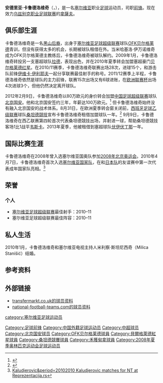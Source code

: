 {{Infobox football biography
| playername           = 安德里亚·卡鲁德洛维奇<br>{{lang|sr|Aндриja Kaлуђеровић}}
| fullname             = {{lang|sr|Aндриja Kaлуђеровић<br>Andrija Kaluđerović}}
| image                = [[File:Andrija_Kaluđerović_in_Beijing.jpg|250px]]
| height               = {{height|m=1.81}}
| dateofbirth          = {{Birth date and age|1987|07|05|df=y}}
| cityofbirth          = [[巴茨卡托波拉|巴茨卡托波拉]]
| countryofbirth       = [[南斯拉夫社会主义联邦共和国|南斯拉夫]]
| currentclub          = [[拿薩夫足球會|拿薩夫]]
| clubnumber           = 99
| position             = [[前锋_(足球)|前锋]]
| years1 = 2002–2009   |clubs1 = [[OFK贝尔格莱德|OFK贝尔格莱德]]                                   |caps1 = 49   |goals1 = 11
| years2 = 2003–2004   |clubs2 = → [[FK_Njegoš_Lovćenac|涅戈什洛弗岑纳茨]] (租借)   |caps2 = 1    |goals2 = 0
| years3 = 2004–2005   |clubs3 = → [[FK_Mačva_Šabac|沙巴茨马茨瓦]] (租借)           |caps3 = 1    |goals3 = 0 
| years4 = 2005        |clubs4 = → [[FK_Hajduk_Beograd|哈伊杜克]] (租借)            |caps4 = 13   |goals4 = 5
| years5 = 2006–2007   |clubs5 = → [[FK_Spartak_Zlatibor_Voda|萨迪堡斯巴达]] (租借) |caps5 = 30   |goals5 = 11
| years6 = 2007        |clubs6 = → [[FK_Radnički_Pirot|莱德尼奇]] (租借)            |caps6 = 1    |goals6 = 0
| years7 = 2009–2010   |clubs7 = [[拉德足球俱乐部|拉德]]                                  |caps7 = 45   |goals7 = 21
| years8 = 2010–2011   |clubs8 = [[贝尔格莱德红星足球俱乐部|贝尔格莱德红星]]        |caps8 = 43   |goals8 = 19
| years9 = 2012–2014   |clubs9 = [[北京国安|北京国安]]                                    |caps9 = 11    |goals9 = 2
| years10 = 2012–2013      |clubs10 = → [[桑坦德競技|桑坦德競技]] (租借)                      |caps10 = 18    |goals10 = 3
| years11 = 2013         |clubs11 = → [[伏伊伏丁那足球俱乐部|伏伊伏丁那]] (租借)                      |caps11 =      |goals11 =
| years12 = 2013-2014    |clubs12 = → [[AEL利马索尔|AEL利马索尔]]（租借）
| years13 = 2014-       |clubs13 =[[图恩足球俱乐部|图恩]]
| nationalyears1       = 2008
| nationalteam1        = 塞尔维亚国奥队
| nationalcaps1        = 2 
| nationalgoals1       = 0
| nationalyears2       = 2010–
| nationalteam2        = [[塞尔维亚国家足球队|塞尔维亚]]
| nationalcaps2        = 3
|nationalgoals2        = 0
| pcupdate             = 2011年12月31日
| ntupdate             = 2011年11月15日
}}

'''安德里亚·卡鲁德洛维奇'''（{{lang-sr|'''Aндриja Kaлуђеровић'''}}，{{bd|1987年|7月5日|||Kaluderovic, Andrija}}），是一名[[塞尔维亚|塞尔维亚]]职业[[足球|足球]]运动员，司职[[前锋_(足球)|前锋]]。现在效力[[乌兹别克职业足球联赛|乌兹别克职业足球联赛]]的[[拿薩夫足球會|拿薩夫]]。

==俱乐部生涯==
卡鲁德洛维奇是一名[[黑山人|黑山后裔]]，出身于[[塞尔维亚足球超级联赛|塞尔维亚足球超级联赛]]球队[[OFK贝尔格莱德|OFK贝尔格莱德]]青训，但没有获得太多的机会，长期被球队租借在外。当米哈基洛·伊万诺维奇成为OFK贝尔格莱德主教练后，卡鲁德洛维奇被球队解约。2009年1月，卡鲁德洛维奇转投另一支塞超球队[[拉德足球俱乐部|拉德]]，表现出色，并在2010年夏季转会加盟塞超豪门[[贝尔格莱德红星足球俱乐部|贝尔格莱德红星]]。在2010/11赛季，卡鲁德洛维奇联赛出场28次，进球15个，和游击队前锋[[伊维卡·伊利耶夫|伊维卡·伊利耶夫]]一起分享联赛最佳射手的称号。2011/12赛季上半程，卡鲁德洛维奇依然是球队的主力前锋，联赛15次出场又有6球进账，在[[欧足联欧洲联赛|欧洲联赛杯]]出场4次进球3个，但他仍然决定离开球队。

2012年2月9日，卡鲁德洛维奇以80万欧元的身价转会加盟[[中国足球超级联赛|中国足球超级联赛]]球队[[北京国安|北京国安]]。他和北京国安签约三年，年薪达100万欧元。<ref>{{Cite web |url=http://sports.sina.com.cn/j/2012-02-10/05085936812.shtml |title=卡鲁德洛维奇成国安队史最昂贵球员 三年年薪百万欧 |access-date=2012-02-13 |archive-date=2019-08-01 |archive-url=https://web.archive.org/web/20190801133547/http://sports.sina.com.cn/j/2012-02-10/05085936812.shtml |dead-url=no }}</ref> 但卡鲁德洛维奇始终没有融入北京国安的战术体系。8月31日，在欧洲夏季转会窗关闭前，[[西班牙足球乙级联赛|西班牙足球乙级联赛]]球队[[桑坦德競技|桑坦德競技]]宣布卡鲁德洛维奇租借加盟球队一年。<ref>{{Cite web |url=http://sports.sina.com.cn/j/2012-09-01/08426209540.shtml |title=西乙队官方宣布租借国安洋枪 塞超金靴回欧洲再战 |access-date=2012-09-03 |archive-date=2018-09-30 |archive-url=https://web.archive.org/web/20180930002042/http://sports.sina.com.cn/j/2012-09-01/08426209540.shtml |dead-url=no }}</ref> 9月9日，卡鲁德洛维奇在西乙联赛第四轮首次代表桑坦德競技出场，并射进一球，帮助桑坦德競技客场1比1战平[[韦斯卡足球俱乐部|韦斯卡]]。2013年夏季，他被租借到塞超球队[[伏伊伏丁那足球俱乐部|伏伊伏丁那]]一年。

==国际比赛生涯==
卡鲁德洛维奇在2008年曾入选塞尔维亚国奥队参加[[2008年北京奥运会|2008年北京奥运会]]。2010年4月7日，卡鲁德洛维奇首次入选[[塞尔维亚国家足球队|塞尔维亚国家队]]，在和[[日本国家足球队|日本队]]的友谊赛中第一次代表成年国家队亮相。<ref>[http://www.reprezentacija.rs/cgi-bin/index.pl?str=igracutak&igrac=Andrija Kaludjerovic&period=20102010 Kaludjerovic matches for NT at Reprezentacija.rs]</ref>

==荣誉==
===个人===
* [[塞尔维亚足球超级联赛|塞尔维亚足球超级联赛]]最佳射手：2010–11
* 塞尔维亚足球超级联赛最佳阵容：2010–11

==私人生活==
2010年1月，卡鲁德洛维奇和塞尔维亚电视主持人米利察·斯坦尼西奇（Milica Stanišić）结婚。

==参考资料==
{{reflist}}

==外部链接==
* [http://www.transfermarkt.co.uk/en/spieler/36829/kaludjerovic-andrija/profil.html transfermarkt.co.uk的球员资料]{{dead link|date=2017年12月 |bot=InternetArchiveBot |fix-attempted=yes }}
* [http://www.national-football-teams.com/v2/player.php?id=39857 national-football-teams.com的球员资料]

{{2012年中超分类名单北京}}
{{2008年奥运会男子足球塞尔维亚参赛名单}}

{{DEFAULTSORT:Kaluderovic, Andrija}}
[[category:塞尔维亚足球运动员|category:塞尔维亚足球运动员]]
[[Category:足球前锋|Category:足球前锋]]
[[Category:中国外籍足球运动员|Category:中国外籍足球运动员]] 
[[Category:中超球员|Category:中超球员]]
[[Category:北京国安球员|Category:北京国安球员]]
[[Category:OFK贝尔格莱德球員|Category:OFK贝尔格莱德球員]]
[[Category:貝爾格萊德紅星球員|Category:貝爾格萊德紅星球員]]
[[Category:桑坦德競賽球員|Category:桑坦德競賽球員]]
[[Category:禾獲甸拿球員|Category:禾獲甸拿球員]]
[[Category:2008年夏季奥林匹克运动会足球运动员|Category:2008年夏季奥林匹克运动会足球运动员]]